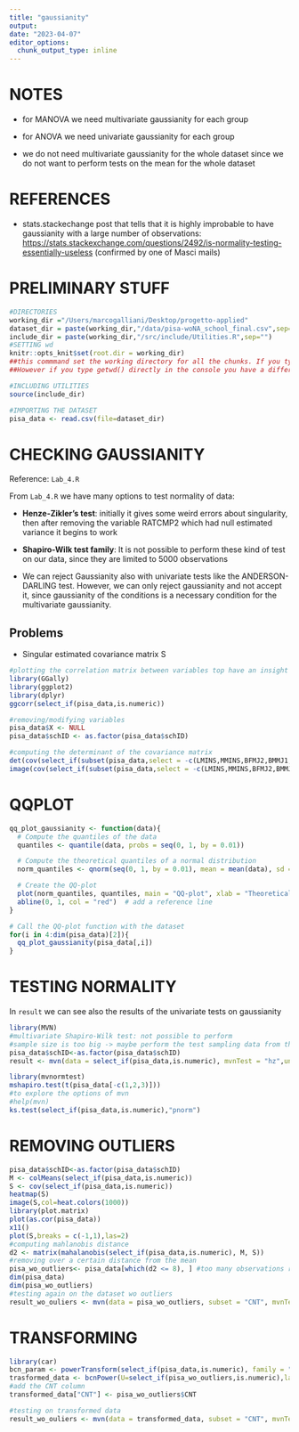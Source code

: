```yaml
---
title: "gaussianity"
output: 
date: "2023-04-07"
editor_options: 
  chunk_output_type: inline
---
```


# NOTES

-   for MANOVA we need multivariate gaussianity for each group

-   for ANOVA we need univariate gaussianity for each group

-   we do not need multivariate gaussianity for the whole dataset since we do not want to perform tests on the mean for the whole dataset

# REFERENCES

-   stats.stackechange post that tells that it is highly improbable to have gaussianity with a large number of observations: <https://stats.stackexchange.com/questions/2492/is-normality-testing-essentially-useless> (confirmed by one of Masci mails)

# PRELIMINARY STUFF

```r
#DIRECTORIES
working_dir ="/Users/marcogalliani/Desktop/progetto-applied"
dataset_dir = paste(working_dir,"/data/pisa-woNA_school_final.csv",sep="")
include_dir = paste(working_dir,"/src/include/Utilities.R",sep="")
#SETTING wd
knitr::opts_knit$set(root.dir = working_dir)
##this commmand set the working directory for all the chunks. If you type getwd() and run the ##code chunk it will use this wd.
##However if you type getwd() directly in the console you have a different wd

#INCLUDING UTILITIES
source(include_dir)

#IMPORTING THE DATASET
pisa_data <- read.csv(file=dataset_dir)
```

# CHECKING GAUSSIANITY

Reference: `Lab_4.R`

From `Lab_4.R` we have many options to test normality of data:

-   **Henze-Zikler's test**: initially it gives some weird errors about singularity, then after removing the variable RATCMP2 which had null estimated variance it begins to work

-   **Shapiro-Wilk test family**: It is not possible to perform these kind of test on our data, since they are limited to 5000 observations

-   We can reject Gaussianity also with univariate tests like the ANDERSON-DARLING test. However, we can only reject gaussianity and not accept it, since gaussianity of the conditions is a necessary condition for the multivariate gaussianity.

## Problems

-   Singular estimated covariance matrix S

```r
#plotting the correlation matrix between variables top have an insight on the
library(GGally)
library(ggplot2)
library(dplyr)
ggcorr(select_if(pisa_data,is.numeric))

#removing/modifying variables
pisa_data$X <- NULL
pisa_data$schID <- as.factor(pisa_data$schID)

#computing the determinant of the covariance matrix
det(cov(select_if(subset(pisa_data,select = -c(LMINS,MMINS,BFMJ2,BMMJ1,HISEI)),is.numeric)))
image(cov(select_if(subset(pisa_data,select = -c(LMINS,MMINS,BFMJ2,BMMJ1,HISEI)),is.numeric)))
```

# QQPLOT

```r
qq_plot_gaussianity <- function(data){
  # Compute the quantiles of the data
  quantiles <- quantile(data, probs = seq(0, 1, by = 0.01))

  # Compute the theoretical quantiles of a normal distribution
  norm_quantiles <- qnorm(seq(0, 1, by = 0.01), mean = mean(data), sd = sd(data))

  # Create the QQ-plot
  plot(norm_quantiles, quantiles, main = "QQ-plot", xlab = "Theoretical quantiles", ylab = "Sample quantiles")
  abline(0, 1, col = "red")  # add a reference line
}

# Call the QQ-plot function with the dataset
for(i in 4:dim(pisa_data)[2]){
  qq_plot_gaussianity(pisa_data[,i])
}
```

# TESTING NORMALITY

In `result` we can see also the results of the univariate tests on gaussianity

```r
library(MVN)
#multivariate Shapiro-Wilk test: not possible to perform
#sample size is too big -> maybe perform the test sampling data from the datset=
pisa_data$schID<-as.factor(pisa_data$schID)
result <- mvn(data = select_if(pisa_data,is.numeric), mvnTest = "hz",univariateTest = "SW")

library(mvnormtest)
mshapiro.test(t(pisa_data[-c(1,2,3)]))  
#to explore the options of mvn
#help(mvn)
ks.test(select_if(pisa_data,is.numeric),"pnorm")
```

# REMOVING OUTLIERS

```r
pisa_data$schID<-as.factor(pisa_data$schID)
M <- colMeans(select_if(pisa_data,is.numeric))
S <- cov(select_if(pisa_data,is.numeric))
heatmap(S)
image(S,col=heat.colors(1000))
library(plot.matrix)
plot(as.cor(pisa_data))
x11()
plot(S,breaks = c(-1,1),las=2)
#computing mahlanobis distance
d2 <- matrix(mahalanobis(select_if(pisa_data,is.numeric), M, S))
#removing over a certain distance from the mean
pisa_wo_outliers<- pisa_data[which(d2 <= 8), ] #too many observations removed with 8
dim(pisa_data)
dim(pisa_wo_outliers)
#testing again on the dataset wo outliers
result_wo_ouliers <- mvn(data = pisa_wo_outliers, subset = "CNT", mvnTest = "hz",univariateTest = "AD")
```

# TRANSFORMING

```r
library(car)
bcn_param <- powerTransform(select_if(pisa_data,is.numeric), family = "bcnPower") #take long
trasformed_data <- bcnPower(U=select_if(pisa_wo_outliers,is.numeric),lambda=bcn_param$lambda, gamma=bcn_param$gamma)
#add the CNT column
transformed_data["CNT"] <- pisa_wo_outliers$CNT

#testing on transformed data
result_wo_ouliers <- mvn(data = transformed_data, subset = "CNT", mvnTest = "hz",univariateTest = "AD")
```
